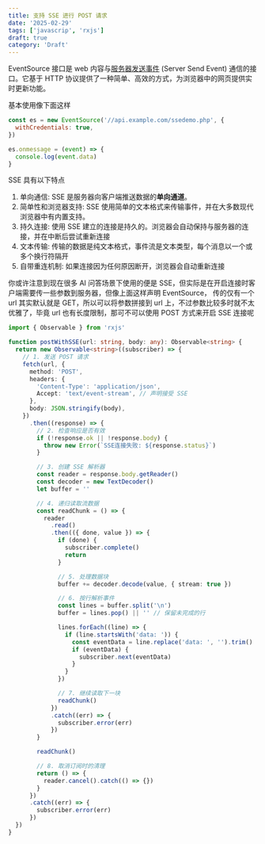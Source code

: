 ```yaml
---
title: 支持 SSE 进行 POST 请求
date: '2025-02-29'
tags: ['javascrip', 'rxjs']
draft: true
category: 'Draft'
---
```


EventSource 接口是 web 内容与[服务器发送事件](https://developer.mozilla.org/docs/Web/API/Server-sent_events) (Server Send Event) 通信的接口。它基于 HTTP 协议提供了一种简单、高效的方式，为浏览器中的网页提供实时更新功能。

基本使用像下面这样

```js
const es = new EventSource('//api.example.com/ssedemo.php', {
  withCredentials: true,
})

es.onmessage = (event) => {
  console.log(event.data)
}
```

SSE 具有以下特点

1. 单向通信: SSE 是服务器向客户端推送数据的**单向通道**。
2. 简单性和浏览器支持: SSE 使用简单的文本格式来传输事件，并在大多数现代浏览器中有内置支持。
3. 持久连接: 使用 SSE 建立的连接是持久的。浏览器会自动保持与服务器的连接，并在中断后尝试重新连接
4. 文本传输: 传输的数据是纯文本格式，事件流是文本类型，每个消息以一个或多个换行符隔开
5. 自带重连机制: 如果连接因为任何原因断开，浏览器会自动重新连接

你或许注意到现在很多 AI 问答场景下使用的便是 SSE，但实际是在开启连接时客户端需要传一些参数到服务器，但像上面这样声明 EventSource，
传的仅有一个 url 其实默认就是 GET，所以可以将参数拼接到 url 上，不过参数比较多时就不太优雅了，毕竟 url 也有长度限制，那可不可以使用 POST 方式来开启 SSE 连接呢

```ts
import { Observable } from 'rxjs'

function postWithSSE(url: string, body: any): Observable<string> {
  return new Observable<string>((subscriber) => {
    // 1. 发送 POST 请求
    fetch(url, {
      method: 'POST',
      headers: {
        'Content-Type': 'application/json',
        Accept: 'text/event-stream', // 声明接受 SSE
      },
      body: JSON.stringify(body),
    })
      .then((response) => {
        // 2. 检查响应是否有效
        if (!response.ok || !response.body) {
          throw new Error(`SSE连接失败: ${response.status}`)
        }

        // 3. 创建 SSE 解析器
        const reader = response.body.getReader()
        const decoder = new TextDecoder()
        let buffer = ''

        // 4. 递归读取流数据
        const readChunk = () => {
          reader
            .read()
            .then(({ done, value }) => {
              if (done) {
                subscriber.complete()
                return
              }

              // 5. 处理数据块
              buffer += decoder.decode(value, { stream: true })

              // 6. 按行解析事件
              const lines = buffer.split('\n')
              buffer = lines.pop() || '' // 保留未完成的行

              lines.forEach((line) => {
                if (line.startsWith('data: ')) {
                  const eventData = line.replace('data: ', '').trim()
                  if (eventData) {
                    subscriber.next(eventData)
                  }
                }
              })

              // 7. 继续读取下一块
              readChunk()
            })
            .catch((err) => {
              subscriber.error(err)
            })
        }

        readChunk()

        // 8. 取消订阅时的清理
        return () => {
          reader.cancel().catch(() => {})
        }
      })
      .catch((err) => {
        subscriber.error(err)
      })
  })
}
```
